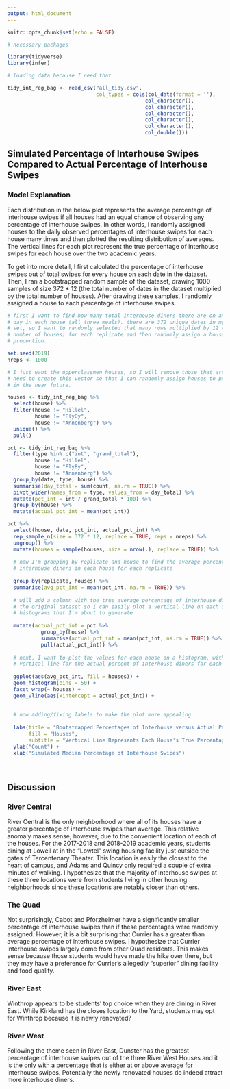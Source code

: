 ```yaml
---
output: html_document
---
```


```r

knitr::opts_chunk$set(echo = FALSE)

# necessary packages

library(tidyverse)
library(infer)

# loading data because I need that

tidy_int_reg_bag <- read_csv("all_tidy.csv",
                             col_types = cols(col_date(format = ''),
                                             col_character(),
                                             col_character(),
                                             col_character(),
                                             col_character(),
                                             col_character(),
                                             col_double()))

```

## Simulated Percentage of Interhouse Swipes Compared to Actual Percentage of Interhouse Swipes

### Model Explanation

Each distribution in the below plot represents the average percentage of interhouse swipes if all houses had an equal chance of observing any percentage of interhouse swipes. In other words, I randomly assigned houses to the daily observed percentages of interhouse swipes for each house many times and then plotted the resulting distribution of averages. The vertical lines for each plot represent the true percentage of interhouse swipes for each house over the two academic years.

To get into more detail, I first calculated the percentage of interhouse swipes out of total swipes for every house on each date in the dataset. Then, I ran a bootstrapped random sample of the dataset, drawing 1000 samples of size 372 * 12 (the total number of dates in the dataset multiplied by the total number of houses). After drawing these samples, I randomly assigned a house to each percentage of interhouse swipes.

```r

# first I want to find how many total interhouse diners there are on any given
# day in each house (all three meals). there are 372 unique dates in my data
# set, so I want to randomly selected that many rows multiplied by 12 (the total
# number of houses) for each replicate and then randomly assign a house to each
# proportion.

set.seed(2019)
nreps <- 1000

# I just want the upperclassmen houses, so I will remove those that are not. I
# need to create this vector so that I can randomly assign houses to percentages
# in the near future.

houses <- tidy_int_reg_bag %>% 
  select(house) %>% 
  filter(house != "Hillel",
         house != "FlyBy",
         house != "Annenberg") %>% 
  unique() %>% 
  pull()

pct <- tidy_int_reg_bag %>% 
  filter(type %in% c("int", "grand_total"),
         house != "Hillel",
         house != "FlyBy",
         house != "Annenberg") %>% 
  group_by(date, type, house) %>% 
  summarise(day_total = sum(count, na.rm = TRUE)) %>% 
  pivot_wider(names_from = type, values_from = day_total) %>% 
  mutate(pct_int = int / grand_total * 100) %>% 
  group_by(house) %>% 
  mutate(actual_pct_int = mean(pct_int))

pct %>% 
  select(house, date, pct_int, actual_pct_int) %>% 
  rep_sample_n(size = 372 * 12, replace = TRUE, reps = nreps) %>% 
  ungroup() %>% 
  mutate(houses = sample(houses, size = nrow(.), replace = TRUE)) %>% 
  
  # now I'm grouping by replicate and house to find the average percent of
  # interhouse diners in each house for each replicate
  
  group_by(replicate, houses) %>% 
  summarise(avg_pct_int = mean(pct_int, na.rm = TRUE)) %>% 
  
  # will add a column with the true average percentage of interhouse diners from
  # the original dataset so I can easily plot a vertical line on each of the
  # histograms that I'm about to generate
  
  mutate(actual_pct_int = pct %>% 
           group_by(house) %>% 
           summarise(actual_pct_int = mean(pct_int, na.rm = TRUE)) %>% 
           pull(actual_pct_int)) %>% 
  
  # next, I want to plot the values for each house on a histogram, with a
  # vertical line for the actual percent of interhouse diners for each house
  
  ggplot(aes(avg_pct_int, fill = houses)) +
  geom_histogram(bins = 50) +
  facet_wrap(~ houses) +
  geom_vline(aes(xintercept = actual_pct_int)) +
  
  
  # now adding/fixing labels to make the plot more appealing
  
  labs(title = "Bootstrapped Percentages of Interhouse versus Actual Percentages",
       fill = "Houses",
       subtitle = "Vertical Line Represents Each House's True Percentage of Interhouse Swipes") +
  ylab("Count") +
  xlab("Simulated Median Percentage of Interhouse Swipes")
  
  


```


## Discussion

### River Central

River Central is the only neighborhood where all of its houses have a greater percentage of interhouse swipes than average. This relative anomaly makes sense, however, due to the convenient location of each of the houses. For the 2017-2018 and 2018-2019 academic years, students dining at Lowell at in the "Lowtel" swing housing facility just outside the gates of Tercentenary Theater. This location is easily the closest to the heart of campus, and Adams and Quincy only required a couple of extra minutes of walking. I hypothesize that the majority of interhouse swipes at these three locations were from students living in other housing neighborhoods since these locations are notably closer than others.

### The Quad

Not surprisingly, Cabot and Pforzheimer have a significantly smaller percentage of interhouse swipes than if these percentages were randomly assigned. However, it is a bit surprising that Currier has a greater than average percentage of interhouse swipes. I hypothesize that Currier interhouse swipes largely come from other Quad residents. This makes sense because those students would have made the hike over there, but they may have a preference for Currier's allegedly "superior" dining facility and food quality.

### River East

Winthrop appears to be students' top choice when they are dining in River East. While Kirkland has the closes location to the Yard, students may opt for Winthrop because it is newly renovated?

### River West

Following the theme seen in River East, Dunster has the greatest percentage of interhouse swipes out of the three River West Houses and it is the only with a percentage that is either at or above average for interhouse swipes. Potentially the newly renovated houses do indeed attract more interhouse diners.